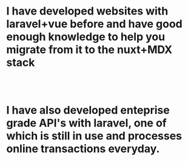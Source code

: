 # I have developed websites with laravel+vue before and have good enough knowledge to help you migrate from it to the nuxt+MDX stack

<br/>
<br/>

# I have also developed enteprise grade API's with laravel, one of which is still in use and processes online transactions everyday.

